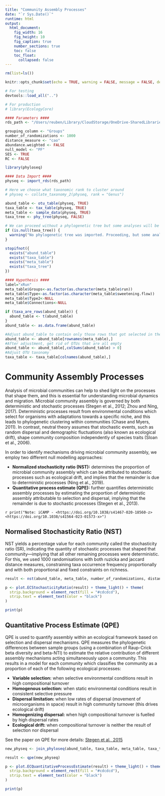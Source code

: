 ```yaml
---
title: "Community Assembly Processes"
date: "`r Sys.Date()`"
runtime: html
output: 
  html_document:
    fig_width: 16
    fig_height: 10
    fig_caption: true
    number_sections: true
    toc: false
    toc_float:
      collapsed: false
---
```


```r
rm(list=ls())

knitr::opts_chunk$set(echo = TRUE, warning = FALSE, message = FALSE, dev = 'svg')

# For testing
devtools::load_all("..")

# For production
# library(EcologyCore)
```

```r
#### Parameters ####
rds_path <- "/Users/reuben/Library/CloudStorage/OneDrive-SharedLibraries-CranfieldUniversity/Sophie Bretagne - Shared/data/experiment_genus.rds"

grouping_column <- "Groups"
number_of_randomizations <- 1000
distance_measure <- "cao"
abundance.weighted <- FALSE
null_model <- "PF"
SES <- TRUE
RC <- FALSE
```

```r
library(phyloseq)

#### Data Import ####
physeq <- import_rds(rds_path)

# Here we choose what taxonomic rank to cluster around
# physeq <- collate_taxonomy_2(physeq, rank = "Genus")

abund_table <- otu_table(physeq, TRUE)
taxa_table <- tax_table(physeq, TRUE)
meta_table <- sample_data(physeq, TRUE)
taxa_tree <- phy_tree(physeq, FALSE)

# We can proceed without a phylogenetic tree but some analyses will be unavailable
if (is.null(taxa_tree)) {
  warning("No phylogenetic tree was imported. Proceeding, but some analyses may be unavailable.")
}
```

```r
stopifnot({
  exists("abund_table")
  exists("taxa_table")
  exists("meta_table")
  exists("taxa_tree")
})
```

```r
#### Hypothesis ####
label="xRun"
meta_table$Groups<-as.factor(as.character(meta_table$run))
meta_table$Type<-as.factor(as.character(meta_table$sweetening.flow))
meta_table$Type2<-NULL
meta_table$Connections<-NULL
```

```r
if (taxa_are_rows(abund_table)) {
  abund_table <- t(abund_table)
}
abund_table <- as.data.frame(abund_table)

#Adjust abund_table to contain only those rows that got selected in the Hypothesis space
abund_table <- abund_table[rownames(meta_table),]
#After adjustment, get rid of OTUs that are all empty
abund_table <- abund_table[,colSums(abund_table) > 0]
#Adjust OTU taxonomy
taxa_table <- taxa_table[colnames(abund_table),]
```

# Community Assembly Processes

Analysis of microbial communities can help to shed light on the processes that shape them, and this is essential for understanding microbial dynamics and migration. Microbial community assembly is governed by both deterministic and stochastic processes (Stegen et al., 2012; Zhou and Ning, 2017). Deterministic processes result from environmental conditions which select for organisms with adaptations towards a specific niche, and this leads to phylogenetic clustering within communities (Chase and Myers, 2011). In contrast, neutral theory assumes that stochastic events, such as random dispersal and demographic fluctuations (also known as ecological drift), shape community composition independently of species traits (Sloan et al., 2006). 

In order to identify mechanisms driving microbial community assembly, we employ two different null modelling approaches:

- **Normalized stochasticity ratio (NST):** determines the proportion of microbial community assembly which can be attributed to stochastic processes such as ecological drift, and implies that the remainder is due to deterministic processes (Ning et al., 2019).
- **Quantitative process estimate (QPE):** further quantifies deterministic assembly processes by estimating the proportion of deterministic assembly attributable to selection and dispersal, implying that the remainder is due to stochastic processes (Stegen et al., 2013).

`r print("Note: iCAMP - <https://doi.org/10.1038/s41467-020-18560-z> <https://doi.org/10.1038/s41564-023-01573-x>")`

## Normalised Stochasticity Ratio (NST)

NST yields a percentage value for each community called the stochasticity ratio (SR), indicating the quantity of stochastic processes that shaped that community—implying that all other remaining processes were deterministic. For this, we used 1000 randomisations with both ruzicka and jaccard distance measures, constraining taxa occurrence frequency proportionally and with both proportional and fixed constraints on richness. 

```r
result <- nst(abund_table, meta_table, number_of_randomizations, distance_measure, abundance.weighted, null_model, SES, RC)
```

```r
p <- plot.ECStochasticityRatio(result) + theme_light() + theme(
  strip.background = element_rect(fill = "#cdcdcd"),
  strip.text = element_text(color = "black")
)

print(p)
```

## Quantitative Process Estimate (QPE)

QPE is used to quantify assembly within an ecological framework based on selection and dispersal mechanisms. QPE measures the phylogenetic differences between sample groups (using a combination of Raup-Crick beta diversity and beta-NTI) to estimate the relative contribution of different assembly mechanisms acting simultaneously upon a community. This results in a model for each community which classifies the community as a proportion of each of the following ecological processes:

- **Variable selection:** when selective environmental conditions result in high compositional turnover
- **Homogenous selection:** when static environmental conditions result in consistent selective pressure
- **Dispersal limitation:** when low rates of dispersal (movement of microorganisms in space) result in high community turnover (this drives ecological drift)
- **Homogenizing dispersal:** when high compositional turnover is fuelled by high dispersal rates
- **Ecological drift:** when compositional turnover is neither the result of selection nor dispersal 

See the paper on QPE for more details: [Stegen et al., 2015](https://doi.org/10.3389/fmicb.2015.00370)

```r
new_physeq <- join_phyloseq(abund_table, taxa_table, meta_table, taxa_tree)

result <- qpe(new_physeq)
```

```r
p <- plot.ECQuantitativeProcessEstimate(result) + theme_light() + theme(
  strip.background = element_rect(fill = "#cdcdcd"),
  strip.text = element_text(color = "black")
)

print(p)
```
